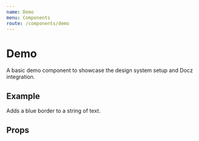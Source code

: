 ```yaml
---
name: Demo
menu: Components
route: /components/demo
---
```



# Demo

A basic demo component to showcase the design system setup and Docz integration.

## Example

Adds a blue border to a string of text.

<Playground>
  <Demo title="This is a demo component" />
</Playground>

## Props

<PropsTable of={Demo} />
